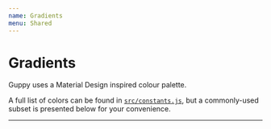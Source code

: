 ```yaml
---
name: Gradients
menu: Shared
---
```



# Gradients

Guppy uses a Material Design inspired colour palette.

A full list of colors can be found in [`src/constants.js`](https://github.com/joshwcomeau/guppy/blob/master/src/constants.js), but a commonly-used subset is presented below for your convenience.

---

<ColorList type="gradient" />
